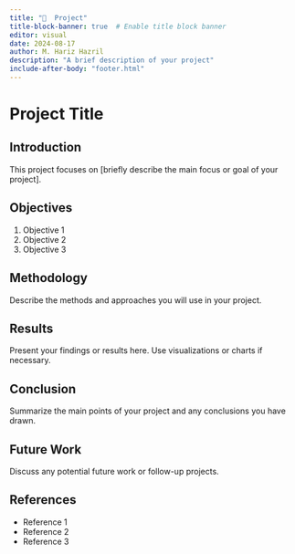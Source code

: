 ```yaml
---
title: "🎯  Project"
title-block-banner: true  # Enable title block banner
editor: visual
date: 2024-08-17
author: M. Hariz Hazril
description: "A brief description of your project"
include-after-body: "footer.html"
---
```


# Project Title

## Introduction

This project focuses on \[briefly describe the main focus or goal of your project\].

## Objectives

1.  Objective 1
2.  Objective 2
3.  Objective 3

## Methodology

Describe the methods and approaches you will use in your project.

## Results

Present your findings or results here. Use visualizations or charts if necessary.

## Conclusion

Summarize the main points of your project and any conclusions you have drawn.

## Future Work

Discuss any potential future work or follow-up projects.

## References

-   Reference 1
-   Reference 2
-   Reference 3
